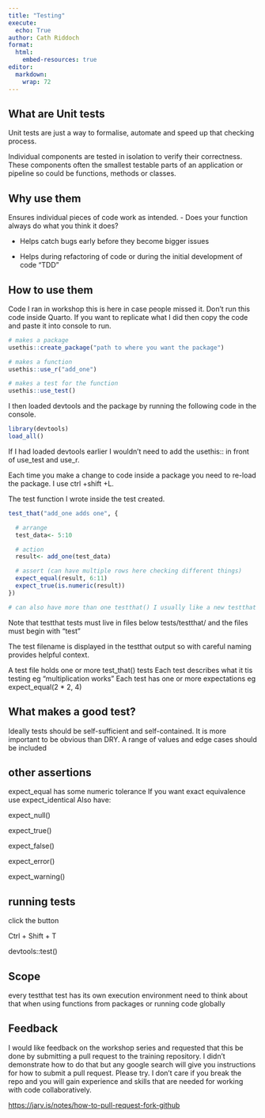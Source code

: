 ```yaml
---
title: "Testing"
execute: 
  echo: True
author: Cath Riddoch
format:
  html:
    embed-resources: true
editor: 
  markdown: 
    wrap: 72
---
```


## What are Unit tests

Unit tests are just a way to formalise, automate and speed up that
checking process.

Individual components are tested in isolation to verify their
correctness. These components often the smallest testable parts of an
application or pipeline so could be functions, methods or classes.

## Why use them

Ensures individual pieces of code work as intended. - Does your function
always do what you think it does?

-   Helps catch bugs early before they become bigger issues

-   Helps during refactoring of code or during the initial development
    of code "TDD"

## How to use them

Code I ran in workshop this is here in case people missed it. Don't run
this code inside Quarto. If you want to replicate what I did then copy
the code and paste it into console to run.

```r
# makes a package
usethis::create_package("path to where you want the package")

# makes a function
usethis::use_r("add_one")

# makes a test for the function 
usethis::use_test()
```

I then loaded devtools and the package by running the following code in
the console.

```r
library(devtools)
load_all()
```

If I had loaded devtools earlier I wouldn't need to add the usethis:: in
front of use_test and use_r.

Each time you make a change to code inside a package you need to re-load
the package. I use ctrl +shift +L.

The test function I wrote inside the test created.

```r
test_that("add_one adds one", {

  # arrange
  test_data<- 5:10

  # action
  result<- add_one(test_data)

  # assert (can have multiple rows here checking different things)
  expect_equal(result, 6:11)
  expect_true(is.numeric(result))
})

# can also have more than one testthat() I usually like a new testthat if I re-run the function with different input. 
```

Note that testthat tests must live in files below tests/testthat/ and
the files must begin with "test"

The test filename is displayed in the testthat output so with careful
naming provides helpful context.

A test file holds one or more test_that() tests Each test describes what
it tis testing eg "multiplication works" Each test has one or more
expectations eg expect_equal(2 \* 2, 4)

## What makes a good test?

Ideally tests should be self-sufficient and self-contained. It is more
important to be obvious than DRY. A range of values and edge cases
should be included

## other assertions

expect_equal has some numeric tolerance If you want exact equivalence
use expect_identical Also have:

expect_null()

expect_true()

expect_false()

expect_error()

expect_warning()

## running tests

click the button

Ctrl + Shift + T

devtools::test()

## Scope

every testthat test has its own execution environment need to think
about that when using functions from packages or running code globally

## Feedback

I would like feedback on the workshop series and requested that this be
done by submitting a pull request to the training repository. I didn't
demonstrate how to do that but any google search will give you
instructions for how to submit a pull request. Please try. I don't care
if you break the repo and you will gain experience and skills that are
needed for working with code collaboratively.

<https://jarv.is/notes/how-to-pull-request-fork-github>
